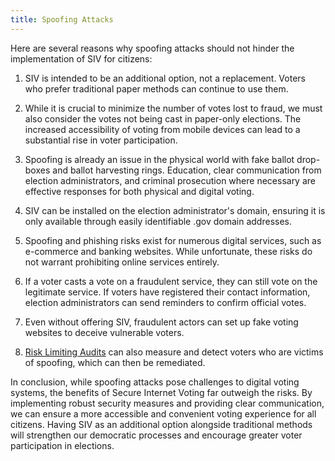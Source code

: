```yaml
---
title: Spoofing Attacks
---
```


Here are several reasons why spoofing attacks should not hinder the implementation of SIV for citizens:

1. SIV is intended to be an additional option, not a replacement. Voters who prefer traditional paper methods can continue to use them.

1. While it is crucial to minimize the number of votes lost to fraud, we must also consider the votes not being cast in paper-only elections. The increased accessibility of voting from mobile devices can lead to a substantial rise in voter participation.

1. Spoofing is already an issue in the physical world with fake ballot drop-boxes and ballot harvesting rings. Education, clear communication from election administrators, and criminal prosecution where necessary are effective responses for both physical and digital voting.

1. SIV can be installed on the election administrator's domain, ensuring it is only available through easily identifiable .gov domain addresses.

1. Spoofing and phishing risks exist for numerous digital services, such as e-commerce and banking websites. While unfortunate, these risks do not warrant prohibiting online services entirely.

1. If a voter casts a vote on a fraudulent service, they can still vote on the legitimate service. If voters have registered their contact information, election administrators can send reminders to confirm official votes.

1. Even without offering SIV, fraudulent actors can set up fake voting websites to deceive vulnerable voters.

1. [Risk Limiting Audits](/verifiability/rla) can also measure and detect voters who are victims of spoofing, which can then be remediated.

In conclusion, while spoofing attacks pose challenges to digital voting systems, the benefits of Secure Internet Voting far outweigh the risks. By implementing robust security measures and providing clear communication, we can ensure a more accessible and convenient voting experience for all citizens. Having SIV as an additional option alongside traditional methods will strengthen our democratic processes and encourage greater voter participation in elections.
